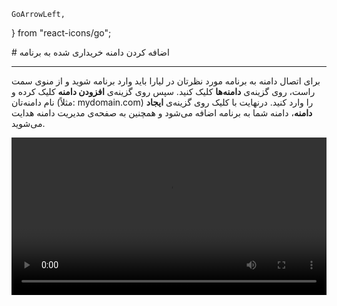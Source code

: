     GoArrowLeft,
} from "react-icons/go";


<Layout>
<Head>
<title>مستندات اضافه کردن دامنه به برنامه - لیارا</title>
<meta property="og:title" content="مستندات خدمات رایانش ابری لیارا" />
<meta property="og:description" content="مستندات مربوط به اضافه کردن دامنه به برنامه در لیارا"  />
<meta property="og:image" content="https://media.liara.ir/logos/liara-poster.jpg" />
</Head>
# اضافه کردن دامنه خریداری شده به برنامه

<hr className="mb-2" />

برای اتصال دامنه به برنامه مورد نظرتان در لیارا باید وارد برنامه شوید و از منوی سمت راست، روی گزینه‌ی **دامنه‌ها** کلیک کنید. سپس روی گزینه‌ی **افزودن دامنه** کلیک کرده و نام دامنه‌تان (مثلاً: mydomain.com) را وارد کنید. درنهایت با کلیک روی گزینه‌ی **ایجاد دامنه**، دامنه شما به برنامه اضافه می‌شود و همچنین به صفحه‌ی مدیریت دامنه هدایت می‌شوید.

<div className="h-4" />
<video
  src="https://media.liara.ir/domain/add-domain.mp4"
  controls="controls"
  className="block w-full"
  width="100%" 
/>
<div className="h-4"/>
با انجام کار فوق، سه رکورد DNS به شما داده می‌شود: 

<div className="h-4" />
<ul>
<li>رکورد اول از نوع <Important>ALIAS / CNAME</Important>: این رکورد برای هدایت دامنه اصلی به سرور لیارا جهت سرویس‌دهی وب‌سایت یا اپلیکیشن استفاده می‌شود</li>
<div className="h-2" />
<li>رکورد دوم از نوع <Important>TXT</Important>: این رکورد برای احراز هویت دامنه توسط لیارا، جهت اتصال اولیه دامنه و ثبت مالکیت آن کاربرد دارد</li>
<div className="h-2" />
<li>رکورد سوم از نوع <Important>CNAME (DNS-01 Challenge)</Important>: این رکورد جهت اعتبارسنجی مالکیت دامنه در فرآیند صدور یا تمدید گواهی SSL مورد استفاده قرار می‌گیرد</li>
<div className="h-2" />
</ul>

در این مرحله باید رکوردهای DNS درخواست شده را با استفاده از یک سرویس DNS مانند <a href="https://www.cloudflare.com/" className="text-[#2196f3] ">Cloudflare</a> بر روی دامنه‌تان تنظیم کنید. 
درنهایت پس از ثبت رکوردهای DNS می‌توانید بر روی گزینه‌ی  **بررسی وضعیت رکوردها** کلیک کنید و با تغییر تیک‌های قرمز رنگ به سبز، یعنی اتصال دامنه‌ی شما به لیارا با موفقیت صورت گرفته است:

<div className="h-4" />
<img src="https://media.liara.ir/docs/activated-domain.png" alt="activated-domain"/>
<div className="h-4" />

در حین ثبت دامنه، نکات زیر را حتماً در نظر بگیرید:
<ul>
    <li>در صورتی که قصد دارید از CDN استفاده کنید، به <a href="/paas/domains/use-cdn" className="text-[#2196f3]">این مستندات</a>، مراجعه کنید</li>
    <li>درصورت استفاده از CDN می‌توانید تیک قرمز رنگ و خطای تنظیم نشدن رکوردها را نادیده بگیرید</li>
</ul>

<div className="h-2" />
<Alert variant="success">
<p>
 شما می‌توانید برای مدیریت دامنه خود، از <a href="/dns-management-system/about" className="text-[#2196f3] ">سرویس DNS لیارا</a> استفاده کنید تا رکوردها به صورت خودکار به آن اضافه شوند.
</p>
</Alert>


<Section id="connect-using-cloudflare" title="اتصال دامنه به برنامه از طریق سرویس DNS کلودفلر و ابرآروان" />
<Tabs 
  tabs={["Cloudflare", "ابر آروان", "WordPress"]} 
  content={[
  <>
  <video
  src="https://media.liara.ir/domain/domain.mp4"
  controls="controls"
  className="block w-full"
  width="100%" />
<div className="h-2" />
<Alert variant="info">
<p>
در سرویس Cloudflare، تنظیمات SSL را همیشه روی Flexible تنظیم کنید.
</p>
</Alert>
  </>,
  <>
    <video
  src="https://media.liara.ir/domain/arvancloud-dns.mp4"
  controls="controls"
  className="block w-full"
  width="100%" />
<div className="h-2" />
  </>,
  <>
<video
  src="https://media.liara.ir/domain/domain-wp.mp4"
  controls="controls"
  className="block w-full"
  width="100%" />
<div className="h-2" />
  </>
  ]}
/>


</Layout>